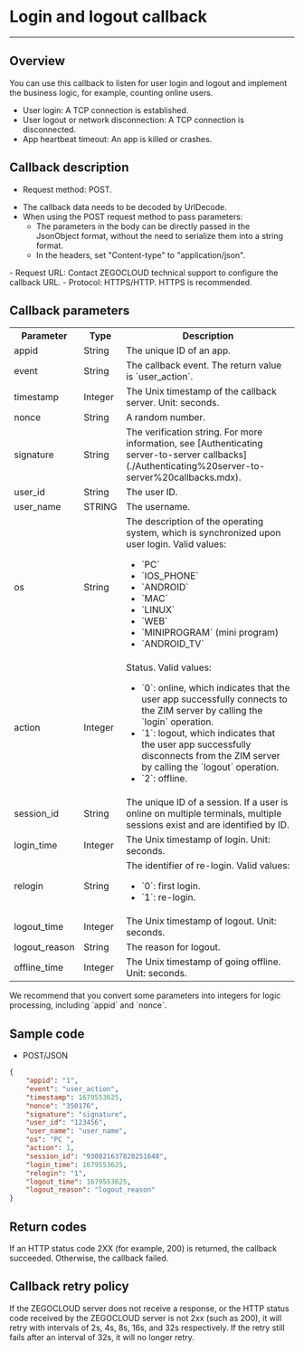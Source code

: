 
# Login and logout callback

---


## Overview

You can use this callback to listen for user login and logout and implement the business logic, for example, counting online users.

- User login: A TCP connection is established.
- User logout or network disconnection: A TCP connection is disconnected.
- App heartbeat timeout: An app is killed or crashes.

## Callback description

- Request method: POST.
<Note title="Note">

- The callback data needs to be decoded by UrlDecode.
- When using the POST request method to pass parameters:
  - The parameters in the body can be directly passed in the JsonObject format, without the need to serialize them into a string format.
  - In the headers, set "Content-type" to "application/json".
</Note>
- Request URL: Contact ZEGOCLOUD technical support to configure the callback URL.
- Protocol: HTTPS/HTTP. HTTPS is recommended.

## Callback parameters

<table>

<tbody><tr>
<th>Parameter</th>
<th>Type</th>
<th>Description</th>
</tr>
<tr>
<td>appid</td>
<td>String</td>
<td>The unique ID of an app.</td>
</tr>
<tr>
<td>event</td>
<td>String</td>
<td>The callback event. The return value is `user_action`.</td>
</tr>
<tr>
<td>timestamp</td>
<td>Integer</td>
<td>The Unix timestamp of the callback server. Unit: seconds.</td>
</tr>
<tr>
<td>nonce</td>
<td>String</td>
<td>A random number.</td>
</tr>
<tr>
<td>signature</td>
<td>String</td>
<td>The verification string. For more information, see [Authenticating server-to-server callbacks](./Authenticating%20server-to-server%20callbacks.mdx).</td>
</tr>
<tr>
<td>user_id</td>
<td>String</td>
<td>The user ID.</td>
</tr>
<tr>
<td>user_name</td>
<td>STRING</td>
<td>The username.</td>
</tr>
<tr>
<td>os</td>
<td>String</td>
<td>The description of the operating system, which is synchronized upon user login. Valid values:<ul><li>`PC`</li><li>`IOS_PHONE`</li><li>`ANDROID`</li><li>`MAC`</li><li>`LINUX`</li><li>`WEB`</li><li>`MINIPROGRAM` (mini program)</li><li>`ANDROID_TV`</li></ul></td>
</tr>
<tr>
<td>action</td>
<td>Integer</td>
<td>
Status. Valid values:
<ul>
<li>`0`: online, which indicates that the user app successfully connects to the ZIM server by calling the `login` operation.</li>
<li>`1`: logout, which indicates that the user app successfully disconnects from the ZIM server by calling the `logout` operation.</li>
<li>`2`: offline.</li>
</ul>
</td>
</tr>
<tr>
<td>session_id</td>
<td>String</td>
<td>The unique ID of a session. If a user is online on multiple terminals, multiple sessions exist and are identified by ID.</td>
</tr>
<tr>
<td>login_time</td>
<td>Integer</td>
<td>The Unix timestamp of login. Unit: seconds.</td>
</tr>
<tr>
<td>relogin</td>
<td>String</td>
<td>The identifier of re-login. Valid values:<ul><li>`0`: first login.</li><li>`1`: re-login.</li></ul></td>
</tr>
<tr>
<td>logout_time</td>
<td>Integer</td>
<td>The Unix timestamp of logout. Unit: seconds.</td>
</tr>
<tr>
<td>logout_reason</td>
<td>String</td>
<td>The reason for logout.</td>
</tr>
<tr>
<td>offline_time</td>
<td>Integer</td>
<td>The Unix timestamp of going offline. Unit: seconds.</td>
</tr>
</tbody></table>

<Note title="Note">
We recommend that you convert some parameters into integers for logic processing, including `appid` and `nonce`.
</Note>


## Sample code

- POST/JSON

```json
{
    "appid": "1",
    "event": "user_action",
    "timestamp": 1679553625,
    "nonce": "350176",
    "signature": "signature",
    "user_id": "123456",
    "user_name": "user_name",
    "os": "PC ",
    "action": 1,
    "session_id": "930821637828251648",
    "login_time": 1679553625,
    "relogin": "1",
    "logout_time": 1679553625,
    "logout_reason": "logout_reason"
}
```

## Return codes

If an HTTP status code 2XX (for example, 200) is returned, the callback succeeded. Otherwise, the callback failed.

## Callback retry policy

If the ZEGOCLOUD server does not receive a response, or the HTTP status code received by the ZEGOCLOUD server is not 2xx (such as 200), it will retry with intervals of 2s, 4s, 8s, 16s, and 32s respectively. If the retry still fails after an interval of 32s, it will no longer retry.
